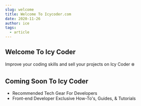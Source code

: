 ```yaml
---
slug: welcome
title: Welcome To Icycoder.com
date: 2020-11-26
author: ice
tags:
  - article
---
```

## Welcome To Icy Coder

Improve your coding skills and sell your projects on Icy Coder ❄️

## Coming Soon To Icy Coder

- Recommended Tech Gear For Developers
- Front-end Developer Exclusive How-To's, Guides, & Tutorials
